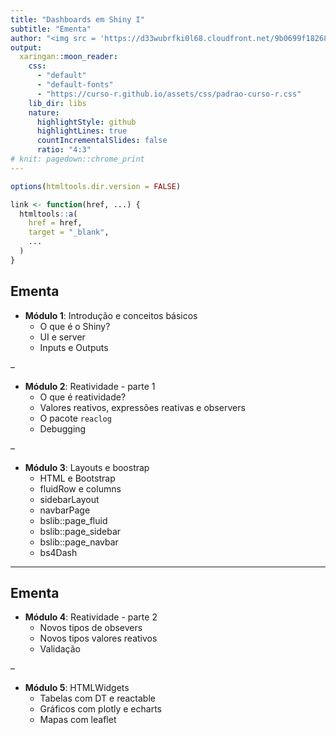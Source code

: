 ```yaml
---
title: "Dashboards em Shiny I"
subtitle: "Ementa"
author: "<img src = 'https://d33wubrfki0l68.cloudfront.net/9b0699f18268059bdd2e5c21538a29eade7cbd2b/67e5c/img/logo/cursor1-5.png' width = '30%'>"
output:
  xaringan::moon_reader:
    css: 
      - "default"
      - "default-fonts"
      - "https://curso-r.github.io/assets/css/padrao-curso-r.css"
    lib_dir: libs
    nature:
      highlightStyle: github
      highlightLines: true
      countIncrementalSlides: false
      ratio: "4:3"
# knit: pagedown::chrome_print
---
```

```r
options(htmltools.dir.version = FALSE)

link <- function(href, ...) {
  htmltools::a(
    href = href,
    target = "_blank",
    ...
  )
}
```

## Ementa

- **Módulo 1**: Introdução e conceitos básicos
  - O que é o Shiny?
  - UI e server
  - Inputs e Outputs


--

- **Módulo 2**: Reatividade - parte 1
  - O que é reatividade?
  - Valores reativos, expressões reativas e observers
  - O pacote `reaclog`
  - Debugging


--
  
- **Módulo 3**: Layouts e boostrap
  - HTML e Bootstrap
  - fluidRow e columns
  - sidebarLayout
  - navbarPage
  - bslib::page_fluid
  - bslib::page_sidebar
  - bslib::page_navbar
  - bs4Dash
  
---
  
## Ementa

- **Módulo 4**: Reatividade - parte 2
  - Novos tipos de obsevers
  - Novos tipos valores reativos
  - Validação


--

- **Módulo 5**: HTMLWidgets
  - Tabelas com DT e reactable
  - Gráficos com plotly e echarts
  - Mapas com leaflet


